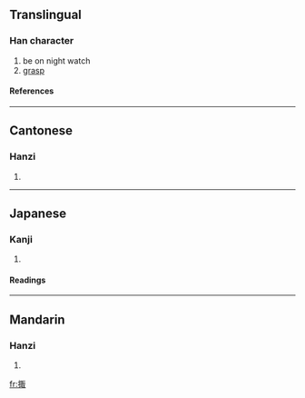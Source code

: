 ==Translingual==
===Han character===
{{Han char|rn=64|rad=手|as=08|sn=11|four=5104<sub>7</sub>|canj=手尸十水 (QSJE)}}
# be on night watch
# [[grasp]]
====References====
{{Han ref|kx=0439.110|dkj=12287|dj=0791.010|hdz=31891.050|uh=63AB|ud=25515|bh=D570|bd=54640}}
----
==Cantonese==
===Hanzi===
{{yue-hanzi|jyut=|y=jau1}}
# {{defn|Cantonese}}
----
==Japanese==
===Kanji===
{{ja-kanji|grade=|rs=手08}}
# {{defn|Japanese}} 
====Readings====
{{ja-readings|on=[[そう]] (sō), [[しゅう]] (shū)|kun=[[まもる]] (mamoru), [[たきぎ]] (takigi), [[うつ]] (utsu)}}
----
==Mandarin==
===Hanzi===
{{cmn-hanzi|pin=[[jū]] ([[ju1]]), [[zōu]] ([[zou1]])|wg=chü<sup>1</sup>, tsou<sup>1</sup>}}
# {{defn|Mandarin}}

[[fr:掫]]